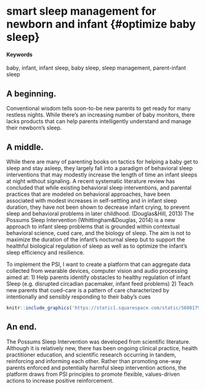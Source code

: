 # smart sleep management for newborn and infant {#optimize baby sleep}

#### Keywords

baby, infant, infant sleep, baby sleep, sleep management, parent-infant sleep

## A beginning.

Conventional wisdom tells soon-to-be new parents to get ready for many restless nights. While there's an increasing number of baby monitors, there lacks products that can help parents intelligently understand and manage their newborn's sleep.    

## A middle.

While there are many of parenting books on tactics for helping a baby get to sleep and stay asleep, they largely fall into a paradigm of behavioral sleep interventions that may modestly increase the length of time an infant sleeps at night without signaling. A recent systematic literature review has concluded that while existing behavioral sleep interventions, and parental practices that are modeled on behavioral approaches, have been associated with modest increases in self-settling and in infant sleep duration, they have not been shown to decrease infant crying, to prevent sleep and behavioral problems in later childhood. (Douglas&Hill, 2013) The Possums Sleep Intervention (Whittingham&Douglas, 2014) is a new approach to infant sleep problems that is grounded within contextual behavioral science, cued care, and the biology of sleep. The aim is not to maximize the duration of the infant’s nocturnal sleep but to support the healthful biological regulation of sleep as well as to optimize the infant's sleep efficiency and resilience. 

To implement the PSI, I want to create a platform that can aggregate data collected from wearable devices, computer vision and audio processing aimed at:
1) Help parents identify obstacles to healthy regulation of infant Sleep (e.g. disrupted circadian pacemaker, infant feed problems)
2) Teach new parents that cued-care is a pattern of care characterized by intentionally and sensibly responding to their baby’s cues

<!-- ...or include images directly from the web. Cite your sources! -->
```r
knitr::include_graphics('https://static1.squarespace.com/static/56081791e4b0ffbc0fec9a10/t/5692aa28a128e6b30eae6938/1452452422905/?format=1000w')
```

## An end.

The Possums Sleep Intervention was developed from scientific literature. Although it is relatively new, there has been ongoing clinical practice, health practitioner education, and scientific research occurring in tandem, reinforcing and informing each other. Rather than promoting one-way parents enforced and potentially harmful sleep intervention actions, the platform draws from PSI principles to promote flexible, values-driven actions to increase positive reinforcement.
